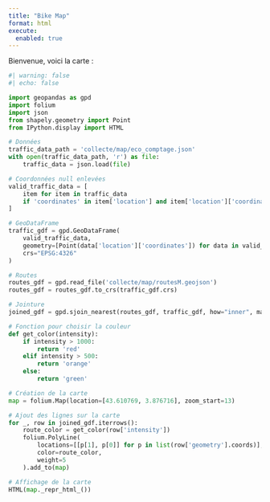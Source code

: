 ```yaml
---
title: "Bike Map"
format: html
execute:
  enabled: true
---
```



Bienvenue, voici la carte :

```python
#| warning: false
#| echo: false

import geopandas as gpd
import folium
import json
from shapely.geometry import Point
from IPython.display import HTML

# Données
traffic_data_path = 'collecte/map/eco_comptage.json'
with open(traffic_data_path, 'r') as file:
    traffic_data = json.load(file)

# Coordonnées null enlevées
valid_traffic_data = [
    item for item in traffic_data 
    if 'coordinates' in item['location'] and item['location']['coordinates'][0] is not None and item['location']['coordinates'][1] is not None
]

# GeoDataFrame
traffic_gdf = gpd.GeoDataFrame(
    valid_traffic_data,
    geometry=[Point(data['location']['coordinates']) for data in valid_traffic_data],
    crs="EPSG:4326"
)

# Routes
routes_gdf = gpd.read_file('collecte/map/routesM.geojson')
routes_gdf = routes_gdf.to_crs(traffic_gdf.crs)

# Jointure
joined_gdf = gpd.sjoin_nearest(routes_gdf, traffic_gdf, how="inner", max_distance=100)

# Fonction pour choisir la couleur
def get_color(intensity):
    if intensity > 1000:
        return 'red'
    elif intensity > 500:
        return 'orange'
    else:
        return 'green'

# Création de la carte
map = folium.Map(location=[43.610769, 3.876716], zoom_start=13)

# Ajout des lignes sur la carte
for _, row in joined_gdf.iterrows():
    route_color = get_color(row['intensity'])
    folium.PolyLine(
        locations=[[p[1], p[0]] for p in list(row['geometry'].coords)],
        color=route_color,
        weight=5
    ).add_to(map)

# Affichage de la carte
HTML(map._repr_html_())

```


